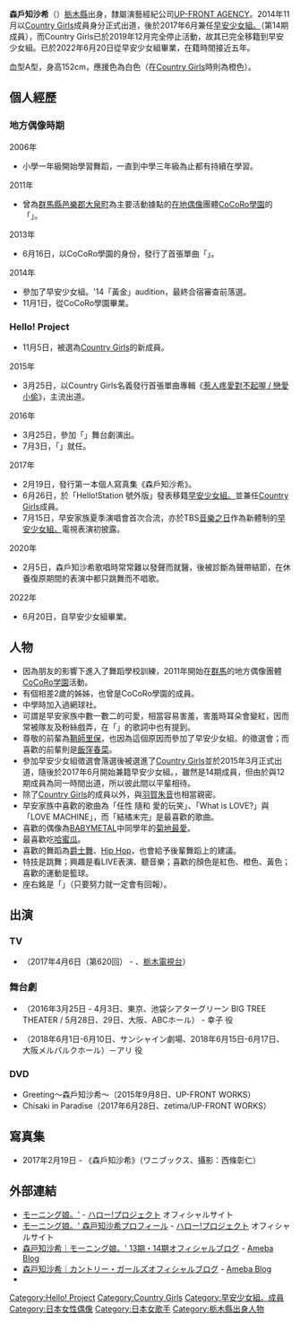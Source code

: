 {{Multiple issues|
{{lead section|time=2015-06-14T03:54:45+00:00}}
{{BLP unsourced|time=2015-06-14T20:41:07+00:00}}
}}
{{藝人
| 姓名 = 森戶知沙希
| 類型 = 女歌手
| 外文名 = 森戸 知沙希（もりと ちさき）
| 外文 = ja
| 羅馬拼音 = Morito Chisaki
| 國籍 = [[日本|日本]]
| 出生日期 = {{Birth_date_and_age|2000|2|19}}
| 出生地點 = {{JPN}}[[栃木縣|栃木縣]][[足利市|足利市]]
| 職業 = [[歌手|歌手]]
| 語言 = [[日語|日語]]
| 音樂類型 = [[J-POP|J-POP]]
| 出道作 = 《[[惹人疼愛對不起喔_/_戀愛小偷|惹人疼愛對不起喔 / 戀愛小偷]]》
| 出道日期 = 2015年3月
| 活躍年代 = 2014年11月至今
| 唱片公司 = [[zetima|zetima]]
| 經紀公司 = [[Up-Front_Group|UP-FRONT AGENCY Co., Ltd.]]
| 相關團體 = [[Country_Girls|Country Girls]]、[[早安少女組|早安少女組]]
}}
{{Japanese|japanese=森戶 知沙希|kana=もりと ちさき|romaji=Morito Chisaki}}
'''森戶知沙希'''（{{bd|2000年|2月19日|catIdx=Morito Chisaki}}）[[栃木縣|栃木縣]]出身，隸屬演藝經紀公司[[UFG#UP-FRONT_AGENCY|UP-FRONT AGENCY]]。2014年11月以[[Country_Girls|Country Girls]]成員身分正式出道，後於2017年6月兼任[[早安少女組。|早安少女組。]]（第14期成員），而Country Girls已於2019年12月完全停止活動，故其已完全移籍到早安少女組。已於2022年6月20日從早安少女組畢業，在籍時間接近五年。

血型A型，身高152cm，應援色為白色（在[[Country_Girls|Country Girls]]時則為橙色）。

== 個人經歷 ==
=== 地方偶像時期 ===
;2006年
* 小學一年級開始學習舞蹈，一直到中學三年級為止都有持續在學習。
;2011年
* 曾為[[群馬縣|群馬縣]][[邑樂郡|邑樂郡]][[大泉町|大泉町]]為主要活動據點的[[在地偶像|在地偶像]]團體[[CoCoRo學園|CoCoRo學園]]的「{{lang|ja|ちぃ}}」。
;2013年
* 6月16日，以CoCoRo學園的身份，發行了首張單曲「{{lang|ja|Message～こころからありがとう～}}」。
;2014年
* 參加了早安少女組。'14「黃金」audition，最終合宿審查前落選。
* 11月1日，從CoCoRo學園畢業。

=== Hello! Project ===
* 11月5日，被選為[[Country_Girls|Country Girls]]的新成員。
;2015年
* 3月25日，以Country Girls名義發行首張單曲專輯《[[惹人疼愛對不起喔_/_戀愛小偷|惹人疼愛對不起喔 / 戀愛小偷]]》，主流出道。
;2016年
* 3月25日，參加「{{lang|ja|演劇女子部「気絶するほど愛してる！」}}」舞台劇演出。
* 7月3日，「{{lang|ja|とちぎ未来大使}}」就任。
;2017年
* 2月19日，發行第一本個人寫真集《森戶知沙希》。
* 6月26日，於「Hello!Station 號外版」發表移籍[[早安少女組。|早安少女組。]]並兼任[[Country_Girls|Country Girls]]成員。
* 7月15日，早安家族夏季演唱會首次合流，亦於TBS[[音樂之日|音樂之日]]作為新體制的[[早安少女組。|早安少女組。]]電視表演初披露。
;2020年
* 2月5日，森戶知沙希歌唱時常常難以發聲而就醫，後被診斷為聲帶結節，在休養復原期間的表演中都只跳舞而不唱歌。
;2022年
* 6月20日，自早安少女組畢業。

==人物==
* 因為朋友的影響下進入了舞蹈學校訓練，2011年開始在[[群馬縣|群馬]]的地方偶像團體[[CoCoRo学園|CoCoRo学園]]活動。
* 有個相差2歲的姊姊，也曾是CoCoRo學園的成員。
* 中學時加入過網球社。
* 可謂是早安家族中數一數二的可愛，相當容易害羞，害羞時耳朵會變紅，因而常被隊友及粉絲戲弄，在「{{lang|ja|リズムが呼んでいるぞ}}」的歌詞中也有提到。
* 尊敬的前輩為[[鞘師里保|鞘師里保]]，也因為這個原因而參加了早安少女組。的徵選會；而喜歡的前輩則是[[飯窪春菜|飯窪春菜]]。
* 參加早安少女組徵選會落選後被選進了[[Country_Girls|Country Girls]]並於2015年3月正式出道，隨後於2017年6月開始兼籍早安少女組。，雖然是14期成員，但由於與12期成員為同一時間出道，所以彼此間以平輩相待。
* 除了[[Country_Girls|Country Girls]]的成員以外，與[[羽賀朱音|羽賀朱音]]也相當親密。
* 早安家族中喜歡的歌曲為「任性 隨和 愛的玩笑」、「What is LOVE?」與「LOVE MACHINE」，而「結橘末完」是最喜歡的歌曲。
* 喜歡的偶像為[[BABYMETAL|BABYMETAL]]中同學年的[[菊地最愛|菊地最愛]]。
* 最喜歡吃[[哈蜜瓜|哈蜜瓜]]。
* 喜歡的舞蹈為[[爵士舞|爵士舞]]、[[Hip_Hop|Hip Hop]]，也會給予後輩舞蹈上的建議。
* 特技是跳舞；興趣是看LIVE表演、聽音樂；喜歡的顏色是紅色、橙色、黃色；喜歡的運動是籃球。
* 座右銘是「{{lang|ja|努力は必ず報われる}}」（只要努力就一定會有回報）。

== 出演 ==
=== TV ===
*{{lang|ja|とちぎ発!旅好き!}}（2017年4月6日（第620回） - 、[[栃木電視台|栃木電視台]]）

=== 舞台劇 ===
*{{lang|ja|演劇女子部「気絶するほど愛してる!」}}（2016年3月25日 - 4月3日、東京、池袋シアターグリーン BIG TREE THEATER / 5月28日、29日、大阪、ABCホール） - 幸子 役
*{{lang|ja|演劇女子部「ファラオの墓〜蛇王・スネフェル〜」}}（2018年6月1日-6月10日、サンシャイン劇場、2018年6月15日-6月17日、大阪メルパルクホール）－アリ 役

=== DVD ===
*Greeting〜森戶知沙希〜（2015年9月8日、UP-FRONT WORKS）
*Chisaki in Paradise（2017年6月28日、zetima/UP-FRONT WORKS）

== 寫真集 ==
*2017年2月19日 - 《森戶知沙希》（ワニブックス、攝影：西條彰仁）

==外部連結==
* [http://www.helloproject.com/morningmusume/ モーニング娘。'{{年数|2000|1|1}}] - [[ハロー!プロジェクト|ハロー!プロジェクト]] オフィシャルサイト
* [http://www.helloproject.com/morningmusume/profile/chisaki_morito_m/ モーニング娘。'{{年数|2000|1|1}} 森戸知沙希プロフィール] - [[ハロー!プロジェクト|ハロー!プロジェクト]] オフィシャルサイト
* [https://ameblo.jp/morningm-13ki/theme-10103247869.html 森戸知沙希｜モーニング娘。'{{年数|2000|1|1}} 13期・14期オフィシャルブログ] - [[アメーバブログ|Ameba Blog]]
* [https://ameblo.jp/countrygirls/theme-10087903805.html 森戸知沙希｜カントリー・ガールズオフィシャルブログ] - [[アメーバブログ|Ameba Blog]]
* {{Instagram|chisaki__morito.official}}

{{早安家族}}

{{DEFAULTSORT:Morito Chisaki}}
[[Category:Hello!_Project|Category:Hello! Project]]
[[Category:Country_Girls|Category:Country Girls]]
[[Category:早安少女組。成員|Category:早安少女組。成員]]
[[Category:日本女性偶像|Category:日本女性偶像]]
[[Category:日本女歌手|Category:日本女歌手]]
[[Category:栃木縣出身人物|Category:栃木縣出身人物]]